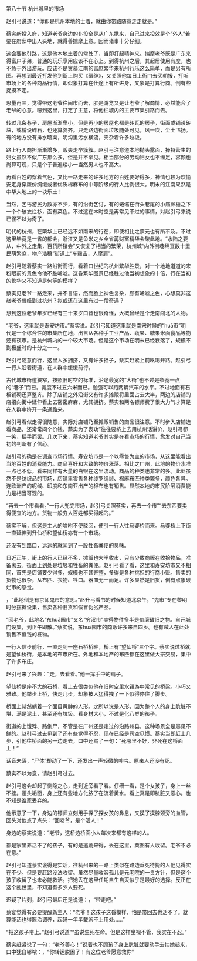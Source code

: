 

第八十节 杭州城里的市场

赵引弓说道：“你即是杭州本地的士着，就由你带路随意走走就是。”

蔡实新投入府，知道老爷身边的仆役全是从广东携来，自己进来投效是个“外人”若要在府邸中出人头地，就得善揣摩上意。因而诸事十分仔细。

这会要他引路，这是他本地土着的常处了，当即打起精神来。揣摩老爷既是广东来得富户子弟，普通的玩乐享用应该不在心上。到得杭州之后，其起居使用有度，也不急于外出游玩。应该不是贪慕江南的富庶繁华来杭州行乐这么简单，而是另有所图。再想到最近打发他到街上购买《缙绅》，又关照他每日上衙门去买朝报，打听市场上的各种商品行情，即似象打算在仕途上有所进身，又象是打算行商。倒有些捉摸不定。

思量再三，觉得带这老爷往闹市而去，肛是游览又是让老爷了解商情，必然能合了老爷的心意。嗯到这里，打定了主意，将他往城内的主要市集引路而去。

转过几条巷子，房屋渐渐卑小，但是再小的房屋也都是砖瓦的房子，街面或铺设砖块，或铺设碎石，也还算婆齐。只走路边街面垃圾随处可见，风一吹，尘土飞扬。有的地方没有排水暗渠，明沟里污水横流，夹杂着许多垃圾。

路上行人商担渐渐增多，贩夫走卒簇簇。赵引弓注意道本地抛头露面，操持营生的妇女虽然不似广东那么多，但是并不罕见。相当部分的劳动妇女也不缠足，容颜也尚算可观，只是个子普遍矮小一当然男人也不高大。

再看百姓的穿着气色，又比一路走来的许多地方的百姓要好得多，神情也较为欢愉安定身穿廉价绸缎或者优质棉麻布的中等阶级的行人比例很大。明末的江南果然是中华大地上的一块乐土！

当然，乞丐游民为数亦不少，有的沿街乞讨，有的蜷缩在街头巷尾的小庙廊檐之下一个个破衣烂衫，面有菜色。不过这在本时空是再常见不过的事情，对赵引弓来说已径不以为奇了。

明代的杭州，在繁华上已经远不如南宋的行在，即使相比之蒙元也有所不及。不过这里毕竟是一省的都会，浙江又是鱼米之乡全省苒财富精华会聚此地。“水陆之要从，中外之走集，百货所镂会”又恢复了相当的繁荣，杭州城“内外街巷绵亘数十里民萌繁庶，物产浩穰”街道上“车毂击，人摩肩”。

赵引弓随着蔡实一路沿街而行，看着口世纪的杭州繁华胜景，对一个地地道道的宋粉眼前的景色令他不胜唏嘘。这昏繁华图景已经胜过他当初想象的十倍，行在当初的繁华又不知道是何等的模样？

蔡实见老爷一路走来，并不言语，然而脸上神色复杂，颇有唏嘘之色，心想莫非这赵老爷曾经到过杭州？拟或还在这里有过一段奇遇？

想到这位老爷年岁已经有三十来岁口音也很奇怪，大概曾经是个走南闯北的人物。

“老爷，这里就是寿安坊市。”蔡实说。赵引弓知道这里就是南宋时候的“huā市”明代是一个综合性的市集所在地，出售从各种手工业产品、蔬果、糖果米面食品等物还有夜市。是杭州城内的一个较大市场。但是这个市场在明末已经衰落了，规模不到极盛时的十分之一一。

赵引弓随意而行，这里人多拥挤，又有许多担子，蔡实赶紧上前吆喝开路。赵引弓一行人沿着街道，在人群中缓缓前行。

古代城市街道狭窄，按照旧时空的标准，沿途最宽的“大街”也不过是条宽一点的“巷子”而已。宽度不过五六米而已。勉强可以跑两辆汽车的水平。不过地面有石板铺砌还算整齐。除了店铺之外沿街又有许多摊贩将里面占去大半，两边的店铺的店招向街中延伸看上去密密麻麻，尤其拥挤。蔡实和两名镖师费了很大力气才算是在人群中挤开一条通路来。

赵引弓看似走得很随意，实际对店铺乃至摊贩销售的商品很注意。不时步入店铺选看商品，还常常问个价钱。蔡实为了表功”往往要挤上去用杭州话讲价，赵引弓都一笑，摇手而罢。几次下来，蔡实知道老爷其实是在看市场的行情，愈发对自己当初的判断有了信心。

赵引弓的确是在调查市场行情。寿安坊市是一个以零售为主的市场，从这里能看出当地百姓的消费能力。商品喜好和大致的物价涨落。相比之广州，此地的物价水准一点也不低，看来同样有大量的白银在这里流动。商品的种类也非常的多。此处虽然不是纺织品的市场，店铺里零售各种绫罗绸缎、棉麻布匹种类繁多，颜色各异。连欧洲产的呢绒、印度和东南亚出产的棉布也有销售。显然本地的市民阶层消费能力是相当可观的。

“再去一个市看看。”一行人兜完市场，赵引弓关照蔡实，再去一个市”“去东西要卖得便宜的地方。货物一般穷人百姓都买得起的。”

蔡实不解，但这是主人的啥咐不便驳回，便引一行人往马婆桥而来。马婆桥上下街一直延伸到升仙桥和望仙桥亦有一个市场。

还没有到路口，远远的就闻到了一股牲畜粪便的臭味。

日近正午，街上的行人已经不多，摊贩也大半收市，只有少数商贩在收拾物品，准备离去。街面上到处是垃圾和牲畜的粪便。赵引弓看了看，这里和寿安坊市又不相同，首先是店铺要少得多，规模也不甚齐整，多得是各种挑担的行商小贩。售卖的货物也很杂，从布匹、衣物、牲口。器皿无一而足。许多显然是旧货，倒有点象破烂市的感觉。

，“此地倒是有京师鬼市的意思。”赵升弓看书的时候知道北京午，“鬼市”专在黎明时分摆摊设集，售卖各种旧货和假冒伪劣产品。

“回老爷，此地名“东huā园市”又名“穷汉市”卖得物件多半是价廉破旧之物。自开城门设集，到正午即散。”蔡实说，东huā园市的商贩许多来自四乡。也有贼人在此处销售不值钱的桩物。

一行人信步前行，一直走到一座石桥桥畔，桥上有“望仙桥”三个字。蔡实说过桥就是望仙桥街，是本地的布市所在。外地和本地产的布匹都在这里做大宗交易，集中了许多布庄。

赵引弓来了兴趣：“走，去看看。”他一挥手中的扇子。

望仙桥是座不大的石桥，看上去很类似他在旧时空里水镇游中常见的桥粱。小巧又雅致。他举步上桥，快走几步，却象被人猛得拽了一下似得停住了脚步。

桥面上赫然躺着一个面目黄肿的人形。之所以说是人形，因为整个人的身上肮脏不堪，满是泥土，甚至还有垃圾。看身材大小，不过是化八岁的孩子。

街道的上饿殍、路倒尸，不管是在广州还是走过的沿路州县，这种场景全是屡见不鲜的。赵引弓过去见到了还有些觉得不忍，现在已经是司空见惯。蔡实当即赶上几步，引他往桥面的另一边走去，口中还骂了一句：“死哪里不好，非死在这桥面上！”

话音未落，“尸体”却动了一下，还发出一声轻微的呻吟。原来人还没有死。

蔡实不以为意，请赵引弓过去。

赵引弓这会却起了恻隐之心，走到近旁看了看。仔细一看，是个女孩子，身上一丝不挂。蓬头垢面，身上还有些地方化脓了在流着黄水。看上真是即肮脏又恶心。也不知是谁家丢弃的。

他示意了一下，身边的镖师立刻用手探了探女孩的鼻息，又摸了摸脖颈旁的血管，回头对他点了点头：“回老爷，是个活人！”

身边的蔡实说道：“老爷，这桥边桥面小人每次来都有这样的人。

都是家里养活不了的孩子，有的是逃荒来得，丢在这里，冀图有人收留。老爷不必在意。”

赵引弓知道蔡实说得是实话，往杭州来的一路上类似在路边垂死待毙的人他见得实在不少。但是要赶路没法收留。虽然尽量收容孤儿是元老院的一贯方针，但是这个孩子收留了也未必能救活。把她丢在这里任期自生自灭似乎是最好的选择。反正在这个乱世里，不知道有多少人要死。

迟疑了片刻，赵引弓最后还是说道：，“带走吧。”

蔡宴觉得有必要提醒新主人：“老爷！这孩子这昏模样，怕是带回去也活不了。就算能活也得医治调养，起码一年半载派不上用处……”

“把这孩子带上。”赵引弓说道”“虽说生死在命。但是这样坐视不管，我实在不忍。”

蔡实赶紧说了一句：“老爷善心！”说着也不顾孩子身上肮脏就要动手去扶她起来，口中犹自嘟哝：，“你转运脱困了！有这位老爷愿意救你”

